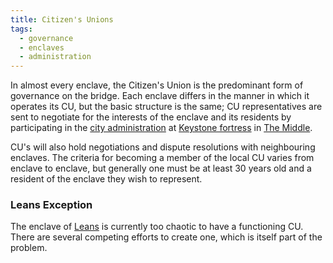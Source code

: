 ```yaml
---
title: Citizen's Unions
tags:
  - governance
  - enclaves
  - administration
---
```

In almost every enclave, the Citizen's Union is the predominant form of
governance on the bridge. Each enclave differs in the manner in which it
operates its CU, but the basic structure is the same; CU representatives are
sent to negotiate for the interests of the enclave and its residents by
participating in the [city administration](lore:city-administration) at
[Keystone fortress](location:keystone-fortress) in [The Middle](location:the-middle).

CU's will also hold negotiations and dispute resolutions with neighbouring
enclaves. The criteria for becoming a member of the local CU varies from
enclave to enclave, but generally one must be at least 30 years old and a
resident of the enclave they wish to represent.

### Leans Exception
The enclave of [Leans](location:leans) is currently too chaotic to have a
functioning CU. There are several competing efforts to create one, which is
itself part of the problem.
